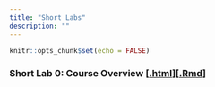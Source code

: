 ```yaml
---
title: "Short Labs"
description: ""
---
```


```r
knitr::opts_chunk$set(echo = FALSE)
```

### Short Lab 0: Course Overview [[.html](files/short-labs/short-lab-00_install.html)][[.Rmd](files/short-labs/short-lab-00_install.Rmd)]